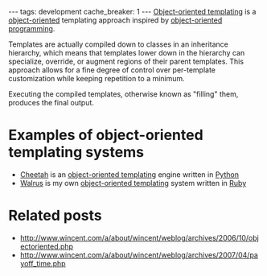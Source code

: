 ---
tags: development
cache_breaker: 1
---
[[Object-oriented templating]] is a [[object-oriented]] templating approach inspired by [[object-oriented programming]]. 

Templates are actually compiled down to classes in an inheritance hierarchy, which means that templates lower down in the hierarchy can specialize, override, or augment regions of their parent templates. This approach allows for a fine degree of control over per-template customization while keeping repetition to a minimum.

Executing the compiled templates, otherwise known as "filling" them, produces the final output.

= Examples of object-oriented templating systems =

* [[Cheetah]] is an [[object-oriented templating]] engine written in [[Python]]
* [[Walrus]] is my own [[object-oriented templating]] system written in [[Ruby]]

= Related posts =

* http://www.wincent.com/a/about/wincent/weblog/archives/2006/10/objectoriented.php
* http://www.wincent.com/a/about/wincent/weblog/archives/2007/04/payoff_time.php
